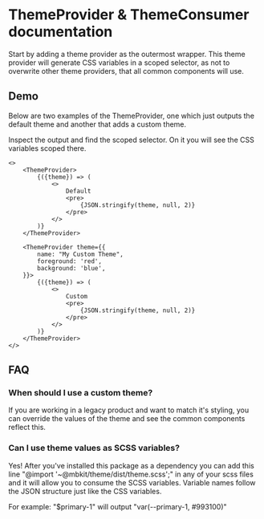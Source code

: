 # ThemeProvider & ThemeConsumer documentation

Start by adding a theme provider as the outermost wrapper. This theme provider will generate CSS variables in a scoped selector, as not to overwrite other theme providers, that all common components will use. 

## Demo

Below are two examples of the ThemeProvider, one which just outputs the default theme and another that adds a custom theme. 

Inspect the output and find the scoped selector. On it you will see the CSS variables scoped there.

```tsx
<>
    <ThemeProvider>
        {({theme}) => (
            <>
                Default
                <pre>
                    {JSON.stringify(theme, null, 2)}
                </pre>
            </>
        )}
    </ThemeProvider>

    <ThemeProvider theme={{
        name: "My Custom Theme",
        foreground: 'red',
        background: 'blue',
    }}>
        {({theme}) => (
            <>
                Custom
                <pre>
                    {JSON.stringify(theme, null, 2)}
                </pre>
            </>
        )}
    </ThemeProvider>
</>
```

## FAQ

### When should I use a custom theme?

If you are working in a legacy product and want to match it's styling, you can override the values of the theme and see the common components reflect this.

### Can I use theme values as SCSS variables?

Yes! After you've installed this package as a dependency you can add this line "@import '~@mbkit/theme/dist/theme.scss';" in any of your scss files and it will allow you to consume the SCSS variables. Variable names follow the JSON structure just like the CSS variables. 

For example: "$primary-1" will output "var(--primary-1, #993100)"